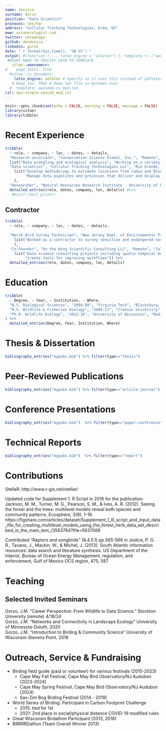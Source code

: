 ```yaml
---
name: Jessica
surname: Gorzo
position: "Data Scientist"
pronouns: she/her
address: "Cellular Tracking Technologies, Erma, NJ"
www: avianecologist.com
twitter: setophaga
github: dendroica
linkedin: gorzo
date: "`r format(Sys.time(), '%B %Y')`"
output: #(function (..., latex_engine = "xelatex") {; template <- ("awesome-cv_mod.tex"); vitae:::set_entry_formats(vitae:::awesome_cv_entries); vitae:::copy_supporting_files("awesomecv"); vitae::cv_document(..., template = template, latex_engine = latex_engine, keep_tex = TRUE)})
 #MIGHT HAVE TO SPECIFY PATH TO TEMPLATE
   vitae::awesomecv:
#    page_total: true
  #vitae::cv_document:
    latex_engine: xelatex # Specify so it uses this instead of pdflatex
   # keep_tex: TRUE # Keep tex file in-between runs
  #  template: awesome-cv_mod.tex 
csl: apa-single-spaced_mod.csl
---
```


```r
knitr::opts_chunk$set(echo = FALSE, warning = FALSE, message = FALSE)
library(vitae)
library(tibble)
```

# Recent Experience

```r
tribble(
  ~ role, ~ company, ~ loc, ~ dates, ~ details,
  "Research associate", "Conservation Science Global, Inc.", "Remote", "Mar. 2024 - Present",
  list("Data wrangling and ecological analysis", "Working on a variety of projects to complete grant goals and produce required deliverables"),
  "Data scientist", "Cellular Tracking Technologies LLC", "Rio Grande, NJ", "Jul. 2020 - Present", 
    list("Develop methodology to estimate locations from radio and Bluetooth signals from wildlife telemetry devices",
         "Manage data pipelines and processes that deliver and display data via web interfaces"
    ),
  "Researcher", "Natural Resources Research Institute - University of Minnesota", "Duluth, MN", "Aug. 2016 - Jun. 2020", "Landscape Ecologist") %>% 
  detailed_entries(role, dates, company, loc, details) #%>%
   #knitr::knit_print()
```

## Contractor

```r
tribble(
  ~ role, ~ company, ~ loc, ~ dates, ~ details,
  
  "Marsh Bird Survey Technician", "New Jersey Dept. of Environmental Protection", "Tuckahoe, NJ", "Summer 2021, 2024", 
    list("Worked as a contractor to survey sensitive and endangered noctural avian species via boat transects", "Solely by-ear bird identification required for night surveys"
    ),
  "Co-Founder", "On the Wing Scientific Consulting LLC", "Remote", "Jul. 2018 - Present", 
    list("Data science consulting projects including spatio-temporal modeling", 
         "Create tools for improving workflows")) %>% 
  detailed_entries(role, dates, company, loc, details)
```

# Education

```r
tribble(
  ~ Degree, ~ Year, ~ Institution, ~ Where,
  "B.S. Biological Sciences", "2004-08", "Virginia Tech", "Blacksburg, VA",
  "M.S. Wildlife & Fisheries Biology", "2009-11", "Clemson University", "Clemson, SC",
  "Ph.D. Wildlife Ecology", "2012-16", "University of Wisconsin", "Madison, WI"
) %>%
  detailed_entries(Degree, Year, Institution, Where)
```
# Thesis & Dissertation
```r
bibliography_entries("mypubs.bib") %>% filter(type=="thesis")
```

# Peer-Reviewed Publications

```r
bibliography_entries("mypubs.bib") %>% filter(type=="article-journal")
```

# Conference Presentations
```r
bibliography_entries("mypubs.bib")  %>% filter(type=="paper-conference")
```
# Technical Reports
```r
bibliography_entries("mypubs.bib")  %>% filter(type=="report")
```

# Contributions  
StellaR: http://www.r-gis.net/stellar/

Updated code for Supplement 1. R Script in 2016 for the publication: Jackson, M. M., Turner, M. G., Pearson, S. M., & Ives, A. R. (2012). Seeing the forest and the trees: multilevel models reveal both species and community patterns. Ecosphere, 3(9), 1-16. https://figshare.com/articles/dataset/Supplement_1_R_script_and_input_data_file_for_creating_multilevel_models_using_the_forest_herb_data_set_described_in_the_main_text_/3563784?file=5637069

Contributed “Raptors and songbirds” (8.4.5.1) pp.565-566 in Jodice, P. G. R., Tavano, J., Mackin, W., & Michel, J. (2013). South Atlantic information resources: data search and literature synthesis. US Department of the Interior, Bureau of Ocean Energy Management, regulation, and enforcement, Gulf of Mexico OCS region, 475, 587

# Teaching
## Selected Invited Seminars
Gorzo, J.M. "Career Perspective: From Wildlife to Data Science." Stockton University (remote) 4/18/24  
Gorzo, J.M. "Networks and Connectivity in Landscape Ecology" University of Minnesota-Duluth, 2020  
Gorzo, J.M. "Introduction to Birding & Community Science" University of Wisconsin-Stevens Point, 2016  

# Outreach, Service & Fundraising
* Birding field guide (paid or volunteer) for various festivals (2015-2023)
    * Cape May Fall Festival, Cape May Bird Observatory/NJ Audubon (2023-2024)
    * Cape May Spring Festival, Cape May Bird Observatory/NJ Audubon (2024)
    * Sax-Zim Bog Birding Festival (2014 - 2019)
* World Series of Birding: Participant in Carbon Footprint Challenge
    * 2015: tied for 1st
    * 2021: 2nd place in social/physical distance COVID-19 modified rules
* Great Wisconsin Birdathon Participant (2013, 2016)
* BRRRRDathon (Team Overall Winner 2013)

```r

```
